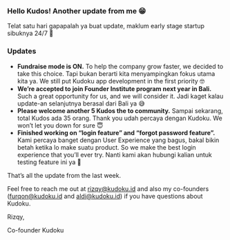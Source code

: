 ### Hello Kudos! Another update from me 😁

Telat satu hari gapapalah ya buat update, maklum early stage startup sibuknya 24/7 🤣

### Updates

-   **Fundraise mode is ON.** To help the company grow faster, we decided to take this choice. Tapi bukan berarti kita menyampingkan fokus utama kita ya. We still put Kudoku app development in the first priority 🤓
-   **We’re accepted to join Founder Institute program next year in Bali.** Such a great opportunity for us, and we will consider it. Jadi kaget kalau update-an selanjutnya berasal dari Bali ya 😅
-   **Please welcome another 5 Kudos the to community.** Sampai sekarang, total Kudos ada 35 orang. Thank you udah percaya dengan Kudoku. We won’t let you down for sure 😇
-   **Finished working on “login feature” and “forgot password feature”.** Kami percaya banget dengan User Experience yang bagus, bakal bikin betah ketika lo make suatu product. So we make the best login experience that you’ll ever try. Nanti kami akan hubungi kalian untuk testing feature ini ya 🥳

That’s all the update from the last week.

Feel free to reach me out at [rizqy@kudoku.id](mailto:rizqy@kudoku.id) and also my co-founders ([furqon@kudoku.id](mailto:furqon@kudoku.id) and [aldi@kudoku.id](mailto:aldi@kudoku.id)) if you have questions about Kudoku.

Rizqy,

Co-founder Kudoku
